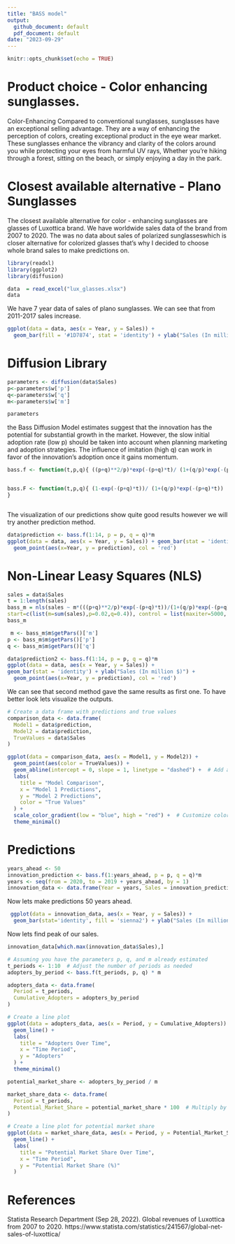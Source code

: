 ```yaml
---
title: "BASS model"
output:
  github_document: default
  pdf_document: default
date: "2023-09-29"
---
```


```r
knitr::opts_chunk$set(echo = TRUE)
```

# Product choice - Color enhancing sunglasses.

Color-Enhancing Compared to conventional sunglasses, sunglasses have an exceptional selling advantage. They are a  way of enhancing the perception of colors, creating exceptional product in the eye wear market. These sunglasses  enhance the vibrancy and clarity of the colors around you while protecting your eyes from harmful UV rays, Whether you're hiking through a forest, sitting on the beach, or simply enjoying a  day in the park.

# Closest available alternative - Plano Sunglasses

The closest available alternative for color - enhancing sunglasses are glasses of Luxottica brand. We have worldwide sales data of the brand  from 2007 to 2020.  The was no data about sales of polarized sunglasseswhich is closer alternative for colorized glasses that's why I decided to choose whole brand sales to make predictions on.

```r
library(readxl)
library(ggplot2)
library(diffusion)
```

```r
data  = read_excel("lux_glasses.xlsx")
data
```
We have 7 year data of sales of plano sunglasses. We can see that from 2011-2017 sales increase.


```r
ggplot(data = data, aes(x = Year, y = Sales)) +
  geom_bar(fill = '#1D7874', stat = 'identity') + ylab("Sales (In million $)")

```



# Diffusion Library


```r
parameters <- diffusion(data$Sales)
p<-parameters$w['p']
q<-parameters$w['q']
m<-parameters$w['m']
```



```r
parameters

```
the Bass Diffusion Model estimates suggest that the innovation has the potential for substantial growth in the market. However, the slow initial adoption rate (low p) should be taken into account when planning marketing and adoption strategies. The influence of imitation (high q) can work in favor of the innovation's adoption once it gains momentum.

```r

bass.f <- function(t,p,q){ ((p+q)**2/p)*exp(-(p+q)*t)/ (1+(q/p)*exp(-(p+q)*t))**2 }


bass.F <- function(t,p,q){ (1-exp(-(p+q)*t))/ (1+(q/p)*exp(-(p+q)*t))
}



```
The visualization of our predictions show quite good results however we will try another prediction method.
```r
data$prediction <- bass.f(1:14, p = p, q = q)*m
ggplot(data = data, aes(x = Year, y = Sales)) + geom_bar(stat = 'identity') +
  geom_point(aes(x=Year, y = prediction), col = 'red')
```

# Non-Linear Leasy Squares (NLS)
```r
sales = data$Sales
t = 1:length(sales)
bass_m = nls(sales ~ m*(((p+q)**2/p)*exp(-(p+q)*t))/(1+(q/p)*exp(-(p+q)*t))**2,
start=c(list(m=sum(sales),p=0.02,q=0.4)), control = list(maxiter=5000, tol = 8))
bass_m
```

```r
 m <- bass_m$m$getPars()['m']
p <- bass_m$m$getPars()['p']
q <- bass_m$m$getPars()['q']
```


```r
data$prediction2 <- bass.f(1:14, p = p, q = q)*m
ggplot(data = data, aes(x = Year, y = Sales)) +
geom_bar(stat = 'identity') + ylab("Sales (In million $)") +
  geom_point(aes(x=Year, y = prediction), col = 'red')
```
We can see that second method gave the same results as first one. To have better look lets visualize the outputs.
```r

# Create a data frame with predictions and true values
comparison_data <- data.frame(
  Model1 = data$prediction,
  Model2 = data$prediction,
  TrueValues = data$Sales
)

ggplot(data = comparison_data, aes(x = Model1, y = Model2)) +
  geom_point(aes(color = TrueValues)) +
  geom_abline(intercept = 0, slope = 1, linetype = "dashed") +  # Add a diagonal line for reference
  labs(
    title = "Model Comparison",
    x = "Model 1 Predictions",
    y = "Model 2 Predictions",
    color = "True Values"
  ) +
  scale_color_gradient(low = "blue", high = "red") +  # Customize color scale
  theme_minimal()

```


# Predictions


```r
years_ahead <- 50
innovation_prediction <- bass.f(1:years_ahead, p = p, q = q)*m
years <- seq(from = 2020, to = 2019 + years_ahead, by = 1)
innovation_data <- data.frame(Year = years, Sales = innovation_prediction)
```
Now lets make predictions 50 years ahead.
```r
 ggplot(data = innovation_data, aes(x = Year, y = Sales)) +
  geom_bar(stat='identity', fill = 'sienna2') + ylab("Sales (In million $)") 
```
Now lets find peak of our sales.
```r
innovation_data[which.max(innovation_data$Sales),]
```

```r
# Assuming you have the parameters p, q, and m already estimated
t_periods <- 1:10  # Adjust the number of periods as needed
adopters_by_period <- bass.f(t_periods, p, q) * m

adopters_data <- data.frame(
  Period = t_periods,
  Cumulative_Adopters = adopters_by_period
)

# Create a line plot
ggplot(data = adopters_data, aes(x = Period, y = Cumulative_Adopters)) +
  geom_line() +
  labs(
    title = "Adopters Over Time",
    x = "Time Period",
    y = "Adopters"
  ) +
  theme_minimal()

```
```r
potential_market_share <- adopters_by_period / m

market_share_data <- data.frame(
  Period = t_periods,
  Potential_Market_Share = potential_market_share * 100  # Multiply by 100 to represent as a percentage
)

# Create a line plot for potential market share
ggplot(data = market_share_data, aes(x = Period, y = Potential_Market_Share)) +
  geom_line() +
  labs(
    title = "Potential Market Share Over Time",
    x = "Time Period",
    y = "Potential Market Share (%)"
  ) 

```



# References
Statista Research Department (Sep 28, 2022). Global revenues of Luxottica from 2007 to 2020.
https://www.statista.com/statistics/241567/global-net-sales-of-luxottica/
